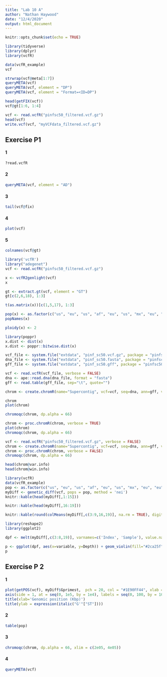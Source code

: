 ```yaml
---
title: "Lab 10 A"
author: "Nathan Haywood"
date: "12/4/2020"
output: html_document
---
```


```r
knitr::opts_chunk$set(echo = TRUE)
```

```r
library(tidyverse)
library(dplyr)
library(vcfR)
```

```r
data(vcfR_example)
vcf
```

```r
strwrap(vcf@meta[1:7])
queryMETA(vcf)
queryMETA(vcf, element = "DP")
queryMETA(vcf, element = "Format=<ID=DP")
```

```r
head(getFIX(vcf))
vcf@gt[1:6, 1:4]
```

```r
vcf <- read.vcfR("pinfsc50_filtered.vcf.gz")
head(vcf)
write.vcf(vcf, "myVCFdata_filtered.vcf.gz")
```

## Exercise P1

#### 1
```r
?read.vcfR
```

#### 2
```r
queryMETA(vcf, element = "AD")
```

#### 3
```r
tail(vcf@fix)
```

#### 4
```r
plot(vcf)
```

#### 5
```r
colnames(vcf@gt)
```

```r
library('vcfR')
library("adegenet")
vcf <- read.vcfR("pinfsc50_filtered.vcf.gz")
```


```r
x <- vcfR2genlight(vcf)
x
```

```r
gt <- extract.gt(vcf, element = "GT")
gt[c(2,6,18), 1:3]
```

```r
t(as.matrix(x))[c(1,5,17), 1:3]
```

```r
pop(x) <- as.factor(c("us", "eu", "us", "af", "eu", "us", "mx", "eu", "eu", "sa", "mx", "sa", "us", "sa", "Pmir", "us", "eu", "eu"))
popNames(x)

ploidy(x) <- 2
```

```r
library(poppr)
x.dist <- dist(x)
x.dist <- poppr::bitwise.dist(x)
```

```r
vcf_file <- system.file("extdata", "pinf_sc50.vcf.gz", package = "pinfsc50")
dna_file <- system.file("extdata", "pinf_sc50.fasta", package = "pinfsc50")
gff_file <- system.file("extdata", "pinf_sc50.gff", package = "pinfsc50")

vcf <- read.vcfR(vcf_file, verbose = FALSE)
dna <- ape::read.dna(dna_file, format = "fasta")
gff <- read.table(gff_file, sep="\t", quote="")

chrom <- create.chromR(name="Supercontig", vcf=vcf, seq=dna, ann=gff, verbose=TRUE)
```

```r
chrom
plot(chrom)
```

```r
chromoqc(chrom, dp.alpha = 66)
```

```r
chrom <- proc.chromR(chrom, verbose = TRUE)
plot(chrom)
chromoqc(chrom, dp.alpha = 66)
```

```r
vcf <- read.vcfR("pinfsc50_filtered.vcf.gz", verbose = FALSE)
chrom <- create.chromR(name="Supercontig", vcf=vcf, seq=dna, ann=gff, verbose=FALSE)
chrom <- proc.chromR(chrom, verbose = FALSE)
chromoqc(chrom, dp.alpha = 66)
```

```r
head(chrom@var.info)
head(chrom@win.info)
```

```r
library(vcfR)
data(vcfR_example)
pop <- as.factor(c("us", "eu", "us", "af", "eu", "us", "mx", "eu", "eu", "sa", "mx", "sa", "us", "sa", "Pmir", "us", "eu", "eu"))
myDiff <- genetic_diff(vcf, pops = pop, method = 'nei')
knitr::kable(head(myDiff[,1:15]))
```

```r
knitr::kable(head(myDiff[,16:19]))
```

```r
knitr::kable(round(colMeans(myDiff[,c(3:9,16,19)], na.rm = TRUE), digits = 3))
```

```r
library(reshape2)
library(ggplot2)

dpf <- melt(myDiff[,c(3:8,19)], varnames=c('Index', 'Sample'), value.name = 'Depth', na.rm=TRUE)
```

```r
p <- ggplot(dpf, aes(x=variable, y=Depth)) + geom_violin(fill="#2ca25f", adjust = 1.2) + xlab("") + ylab("") + theme_bw()
p
```

## Exercise P 2
#### 1
```r
plot(getPOS(vcf), myDiff$Gprimest,  pch = 20, col = "#1E90FF44", xlab = "", ylab = "", ylim = c(0, 1), xaxt = "n")
axis(side = 1, at = seq(0, 1e5, by = 1e4), labels = seq(0, 100, by = 10))
title(xlab='Genomic position (Kbp)')
title(ylab = expression(italic("G'"["ST"])))
```

#### 2
```r
table(pop)
```

#### 3
```r
chromoqc(chrom, dp.alpha = 66, xlim = c(2e05, 4e05))
```

#### 4
```r
queryMETA(vcf)
```









